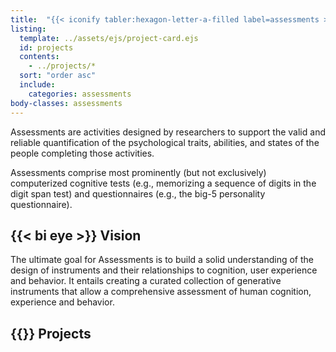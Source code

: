 ```yaml
---
title:  "{{< iconify tabler:hexagon-letter-a-filled label=assessments >}} Assessments"
listing:
  template: ../assets/ejs/project-card.ejs
  id: projects
  contents: 
    - ../projects/*
  sort: "order asc"
  include:
    categories: assessments
body-classes: assessments
---
```


Assessments are activities designed by researchers to support the valid and reliable quantification of the psychological traits, abilities, and states of the people completing those activities. 
  
Assessments comprise most prominently (but not exclusively) computerized cognitive tests (e.g., memorizing a sequence of digits in the digit span test) and questionnaires (e.g., the big-5 personality questionnaire). 

## {{< bi eye >}} Vision
The ultimate goal for Assessments is to build a solid understanding of the design of instruments and their relationships to cognition, user experience and behavior. It entails creating a curated collection of generative instruments that allow a comprehensive assessment of human cognition, experience and behavior.

## {{<bi puzzle>}} Projects

::: {#projects}
:::
